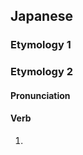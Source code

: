 {{also|しだ|じだ}}
==Japanese==

===Etymology 1===
{{ja-see|下|舌}}

===Etymology 2===

====Pronunciation====
{{ja-pron|acc=0}}

====Verb====
{{ja-verb form}}

# {{inflection of|ja|する||perfective}}